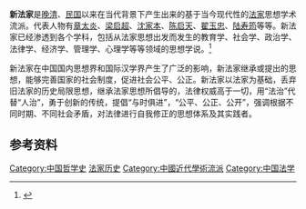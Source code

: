 '''新法家'''是[[晚清|晚清]]、[[中華民國|民国]]以来在当代背景下产生出来的基于当今现代性的[[法家|法家]]思想学术流派。代表人物有[[章太炎|章太炎]]、[[梁启超|梁启超]]、[[沈家本|沈家本]]、[[陈启天|陈启天]]、[[翟玉忠|翟玉忠]]、[[陆寿筠|陆寿筠]]等等。新法家已经渗透到各个学科，包括从法家思想出发而发生的教育学、社会学、政治学、法律学、经济学、管理学、心理学等等领域的思想学说。<ref name="cly">{{cite book |author1=程燎原 |title=重新发现法家 |date=2018 |publisher=商务印书馆 |pages=5}}</ref>

新法家在中国国内思想界和国际汉学界产生了广泛的影响，新法家继承或提出的思想，能够完善国家的社会制度，促进社会公平、公正。新法家以法家为基础，丢弃旧法家的历史局限思想，继承法家思想所倡导的，法律权威高于一切，用“法治”代替“人治”，勇于创新的传统，提倡“与时俱进”，“公平、公正、公开”，强调根据不同时期、不同社会矛盾，对法律进行自我修正的思想体系及其实践者。

==参考资料==
{{reflist}}

[[Category:中国哲学史|Category:中国哲学史]]
[[Category:法家历史|]]
[[Category:中國近代學術流派|Category:中國近代學術流派]]
[[Category:中国法学|Category:中国法学]]